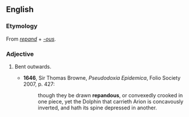 ==English==

===Etymology===
From ''[[repand]]'' + ''[[-ous]]''.

===Adjective===
{{en-adj}}

# {{label|en|obsolete}} Bent outwards.
#* '''1646''', Sir Thomas Browne, ''Pseudodoxia Epidemica'', Folio Society 2007, p. 427:
#*: though they be drawn '''repandous''', or convexedly crooked in one piece, yet the Dolphin that carrieth Arion is concavously inverted, and hath its spine depressed in another.